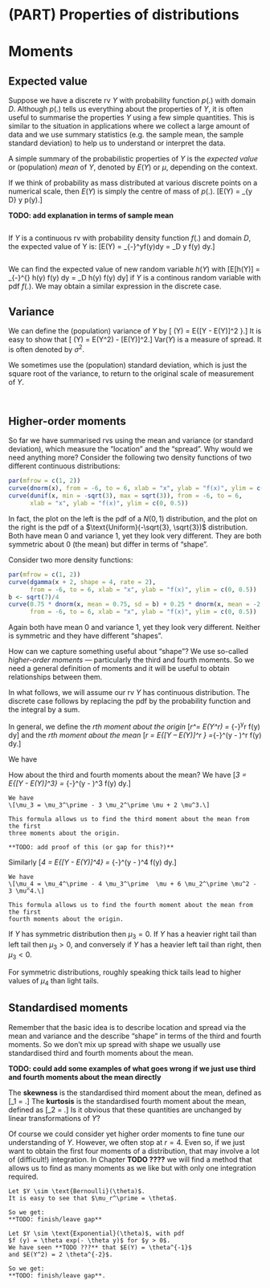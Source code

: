 # (PART) Properties of distributions {-}

# Moments

## Expected value

Suppose we have a discrete rv $Y$ with probability function 
$p(.)$ with domain $D$.
Although $p(.)$ tells us everything about the properties of $Y$, 
it is often useful to
summarise the properties $Y$ using a few simple quantities.
This is similar to the situation in applications where we collect
a large amount of
data and we use summary statistics (e.g. the sample mean, 
the sample standard
deviation) to help us to understand or interpret the data.

A simple summary of the probabilistic properties of $Y$ is the 
*expected value* or
(population) *mean* of $Y$, denoted by $E(Y)$ or $\mu$,
depending on the context.

If we think of probability as mass distributed at various 
discrete points on a
numerical scale, then $E(Y)$ is simply the centre of mass of $p(.)$.
\[E(Y) = \sum_{y \in D} y p(y).\]

**TODO: add explanation in terms of sample mean**

```example
```

If $Y$ is a continuous rv with probability density 
function $f(.)$ and domain $D$, 
 the expected value of Y is:
\[E(Y) = \int_{-\infty}^\infty yf(y)dy = \int_D y f(y) dy.\]


```example
```

We can find the expected value of new random variable $h(Y)$ with
\[E[h(Y)] = \int_{-\infty}^{\infty} h(y) f(y) dy = \int_D h(y) f(y) dy\]
  if $Y$ is a continous random variable with pdf $f(.)$. We may
  obtain a similar expression in the discrete case.


## Variance
  
We can define the (population) variance of $Y$ by
\[ \text{Var}(Y) = E\left\{[Y - E(Y)]^2 \right\}.\]
It is easy to show that
\[ \text{Var}(Y) = E(Y^2) - [E(Y)]^2.\]
$\text{Var}(Y)$ is a measure of spread. It is often denoted by $\sigma^2$.
  
We sometimes use the (population) standard
deviation, which is just the square root of the variance, to return to the original
scale of measurement of $Y$.

```example
```

```example
```

## Higher-order moments

So far we have summarised rvs using the mean and variance (or standard
deviation), which measure the “location” and the “spread”.
Why would we need anything more? 
Consider the following two density functions of two different continuous
distributions:

```r
par(mfrow = c(1, 2))
curve(dnorm(x), from = -6, to = 6, xlab = "x", ylab = "f(x)", ylim = c(0, 0.5))
curve(dunif(x, min = -sqrt(3), max = sqrt(3)), from = -6, to = 6,
      xlab = "x", ylab = "f(x)", ylim = c(0, 0.5))
```

In fact, the plot on the left is the pdf of a $N(0, 1)$ distribution,
and the plot on the right is the pdf of a $\text{Uniform}(-\sqrt{3}, \sqrt{3})$
distribution. Both have mean $0$ and variance $1$, yet they look very different.
They are both symmetric about $0$ (the mean) but differ in terms of “shape”.

Consider two more density functions:

```r
par(mfrow = c(1, 2))
curve(dgamma(x + 2, shape = 4, rate = 2),
      from = -6, to = 6, xlab = "x", ylab = "f(x)", ylim = c(0, 0.5))
b <- sqrt(7)/4
curve(0.75 * dnorm(x, mean = 0.75, sd = b) + 0.25 * dnorm(x, mean = -2.25, sd = b),
      from = -6, to = 6, xlab = "x", ylab = "f(x)", ylim = c(0, 0.5))
```

Again both have mean $0$ and variance $1$, yet they look very different.
Neither is symmetric and they have different “shapes”.

How can we capture something useful about “shape”?
We use so-called *higher-order moments* --- particularly the third and fourth moments.
So we need a general definition of moments and it will be useful to obtain
relationships between them.

In what follows, we will assume our rv $Y$ has continuous distribution. 
The discrete case
follows by replacing the pdf by the probability function and the integral by a
sum.

In general, we define the
*$r$th moment about the origin*
\[\mu_r^\prime = E(Y^r) = \int_{-\infty}^\infty y^r f(y) dy\]
and the 
*$r$th moment about the mean*
\[\mu_r = E\left\{[Y – E(Y)]^r \right\} =\int_{-\infty}^\infty (y - \mu)^r f(y) dy.\]

We have
\begin{align*}
\mu_1^\prime &= \mu = E(Y) \\
\mu_1 &= 0 \\
\mu_2 = \text{Var}(Y).
\end{align*}

How about the third and fourth moments about the mean?
We have
\[\mu_3 = E\left\{[Y - E(Y)]^3\right\} = \int_{-\infty}^\infty (y - \mu)^3 f(y) dy.\]

```theorem
We have
\[\mu_3 = \mu_3^\prime - 3 \mu_2^\prime \mu + 2 \mu^3.\]
```
```remark
This formula allows us to find the third moment about the mean from the first
three moments about the origin.
````
```proof
**TODO: add proof of this (or gap for this?)**
```

Similarly
\[\mu_4 =  E\left\{[Y - E(Y)]^4\right\} = \int_{-\infty}^\infty (y - \mu)^4 f(y) dy.\]
```theorem
We have
\[\mu_4 = \mu_4^\prime - 4 \mu_3^\prime  \mu + 6 \mu_2^\prime \mu^2 - 3 \mu^4.\]
```
```remark
This formula allows us to find the fourth moment about the mean from the first
fourth moments about the origin.
```

If $Y$ has symmetric distribution then $\mu_3 = 0$.
If $Y$ has a heavier right tail than left tail then $\mu_3 > 0$,
and conversely if $Y$ has a heavier left tail than right, then $\mu_3 < 0$.

For symmetric distributions, roughly speaking
thick tails lead to higher values of $\mu_4$ than light tails.

## Standardised moments

Remember that the basic idea is to describe location and spread via the mean and
variance and the describe “shape” in terms of the third and fourth moments.
So we don’t mix up spread with shape we usually use standardised third and fourth
moments about the mean.

**TODO: could add some examples of what goes wrong if we just use third
and fourth moments about the mean directly**

The **skewness** is the standardised third moment about the mean, defined
as
\[\gamma_1 = \frac{\mu_3}{\mu_2^{3/2}}.\]
The **kurtosis** is the standardised fourth moment about the mean, defined
as
\[\gamma_2 = \frac{\mu_4}{\mu_2^2}.\]
Is it obvious that these quantities are unchanged by linear transformations of $Y$?

Of course we could consider yet higher order moments to fine tune our
understanding of $Y$.
However, we often stop at $r = 4$.
Even so, if we just want to obtain the first four moments of a distribution, 
that may involve a
lot of (difficult!) integration.
In Chapter **TODO ????** we will find a method that allows us to find as many moments as
we like but with only one integration required.

```example

Let $Y \sim \text{Bernoulli}(\theta)$.
It is easy to see that $\mu_r^\prime = \theta$.

So we get:
**TODO: finish/leave gap**
```

```example

Let $Y \sim \text{Exponential}(\theta)$, with pdf 
$f (y) = \theta exp(- \theta y)$ for $y > 0$.
We have seen **TODO ???** that $E(Y) = \theta^{-1}$
and $E(Y^2) = 2 \theta^{-2}$.

So we get:
**TODO: finish/leave gap**.
```

